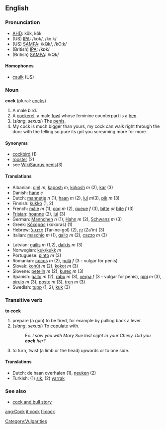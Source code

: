 ==English==
===Pronunciation===
*[[w:AHD|AHD]]: kŏk, kôk
*(US) [[w:IPA|IPA]]: /kɒk/, /kɔːk/
*(US) [[w:SAMPA|SAMPA]]: /kQk/, /kO:k/
*(British) [[w:IPA|IPA]]: /kɒk/
*(British) [[w:SAMPA|SAMPA]]: /kQk/

====Homophones====
*[[caulk]] (US)

===Noun===
'''cock''' (plural: [[cocks]])

# A male bird.
# A [[cockerel]], a male [[fowl]] whose feminine counterpart is a [[hen]].
# (''slang'', ''sexual'') The [[penis]].
# My cock is much bigger than yours, my cock can walk right through the door with the felling so pure its got you screaming more for more


====Synonyms====
*[[cockbird]] (1)
*[[rooster]] (2)
*see [[WikiSaurus:penis]](3)

====Translations====
{{top}}
*Albanian: [[gjel]] ''m'', [[kaposh]] ''m'', [[kokosh]] ''m'' (2), [[kar]] (3)
*Danish: [[hane]] ''c''
*Dutch: [[mannetje]] ''n'' (1), [[haan]] ''m'' (2), [[lul]] ''m''(3), [[pik]] ''m'' (3) 
*Finnish: [[kukko]] (1, 2)
*French: [[mâle]] ''m'' (1), [[coq]] ''m'' (2), [[queue]] ''f'' (3), [[bitte]] ''or'' [[bite]] ''f'' (3)
*[[Frisian]]: [[hoanne]] (2), [[lul]] (3)
*German: [[Männchen]] ''n'' (1), [[Hahn]] ''m'' (2), [[Schwanz]] ''m'' (3)
*Greek: [[Κόκορας]] (kokoras) (1)
*Hebrew: [[תרנגול]] (Tar-ne-gol) (2), [[זין]] (Za'in) (3)
*Italian: [[maschio]] ''m'' (1), [[gallo]] ''m'' (2), [[cazzo]] ''m'' (3)
{{mid}}
*Latvian: [[gailis]] ''m'' (1,2), [[daikts]] ''m'' (3)
*Norwegian: [[kuk]]/[[kukk]] ''m''
*Portuguese: [[pinto]] ''m'' (3)
*Romanian: [[cocoş]] ''m'' (2), [[pulã]] ''f'' (3 - vulgar for penis)
*Slovak: [[kohút]] ''m'' (2), [[kokot]] ''m'' (3)
*Slovene: [[petelin]] ''m'' (2), [[kurec]] ''m'' (3)
*Spanish: [[gallo]] ''m'' (2), [[rabo]] ''m'' (3), [[verga]] ''f'' (3 - vulgar for penis), [[pipí]] ''m'' (3), [[pirulo]] ''m'' (3), [[poste]] ''m'' (3), [[tren]] ''m'' (3)
*Swedish: [[tupp]] (1, 2), [[kuk]] (3)
{{bottom}}

===Transitive verb===
'''to cock'''

# prepare (a gun) to be fired, for example by pulling back a lever
# (''slang'', ''sexual'') To [[copulate]] with.
#:Ex. ''I saw you with Mary Sue last night in your Chevy.  Did you '''cock''' her?''
# to turn, twist (a limb or the head) upwards or to one side.

====Translations====
*Dutch: de haan overhalen (1), [[neuken]] (2)
*Turkish: (1) [[sik]], (2) [[yarrak]]

===See also===
* [[cock and bull story]]

[[Category:Vulgarities]]

[[ang:Cock]]
[[it:cock]]
[[fi:cock]]